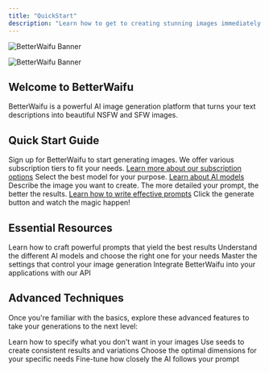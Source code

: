 ```yaml
---
title: "QuickStart"
description: "Learn how to get to creating stunning images immediately."
---
```


<img
  className="block dark:hidden"
  src="/betterwaifu-banner.webp"
  alt="BetterWaifu Banner"
  title={true}
/>

<img
  className="hidden dark:block"
  src="/betterwaifu-banner.webp"
  alt="BetterWaifu Banner"
/>

## Welcome to BetterWaifu

BetterWaifu is a powerful AI image generation platform that turns your text descriptions into beautiful NSFW and SFW images.

## Quick Start Guide

<Steps>
  <Step title="Create an account">
    Sign up for BetterWaifu to start generating images. We offer various subscription tiers to fit your needs.
    <a href="/subscribing">Learn more about our subscription options</a>
  </Step>
    <Step title="Choose your model">
    Select the best model for your purpose.
        <a href="/prompting/models/intro-to-models">Learn about AI models</a>

  </Step>
  <Step title="Write a prompt">
    Describe the image you want to create. The more detailed your prompt, the better the results.
    <a href="/prompting/basics">Learn how to write effective prompts</a>
  </Step>

  <Step title="Generate">
    Click the generate button and watch the magic happen!
  </Step>
</Steps>

## Essential Resources

<CardGroup cols={2}>
  <Card title="Prompt Writing Guide" icon="pen-to-square" href="/prompting/basics">
    Learn how to craft powerful prompts that yield the best results
  </Card>
  <Card title="Model Selection" icon="robot" href="/prompting/models/intro-to-models">
    Understand the different AI models and choose the right one for your needs
  </Card>
  <Card title="Image Settings" icon="sliders" href="/prompting/settings/cheatsheet">
    Master the settings that control your image generation
  </Card>
  <Card title="API Reference" icon="code" href="/api-reference/introduction">
    Integrate BetterWaifu into your applications with our API
  </Card>
</CardGroup>

## Advanced Techniques

Once you're familiar with the basics, explore these advanced features to take your generations to the next level:

<CardGroup cols={2}>
  <Card title="Negative Prompts" icon="ban" href="/prompting/settings/negative-prompt">
    Learn how to specify what you don't want in your images
  </Card>
  <Card title="Seed Control" icon="dice" href="/prompting/settings/seed">
    Use seeds to create consistent results and variations
  </Card>
  <Card title="Image Dimensions" icon="ruler-combined" href="/prompting/settings/image-size">
    Choose the optimal dimensions for your specific needs
  </Card>
  <Card title="CFG Scale Control" icon="gauge" href="/prompting/settings/cfg-scale">
    Fine-tune how closely the AI follows your prompt
  </Card>
</CardGroup>